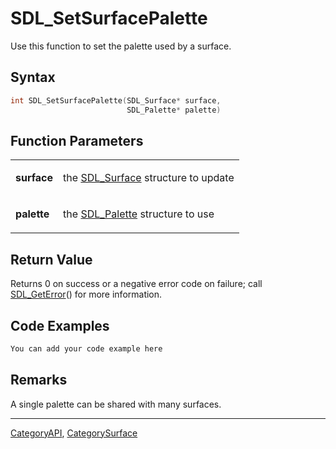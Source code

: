 
= SDL_SetSurfacePalette =
Use this function to set the palette used by a surface.


== Syntax ==
<syntaxhighlight lang='c++'>
int SDL_SetSurfacePalette(SDL_Surface* surface,
                          SDL_Palette* palette)
</syntaxhighlight>

== Function Parameters ==
{|
|'''surface'''
|the [[SDL_Surface]] structure to update
|-
|'''palette'''
|the [[SDL_Palette]] structure to use
|}

== Return Value ==
Returns 0 on success or a negative error code on failure; call [[SDL_GetError]]() for more information.

== Code Examples ==
<syntaxhighlight lang='c++'>
You can add your code example here
</syntaxhighlight>

== Remarks ==
A single palette can be shared with many surfaces.


----
[[CategoryAPI]], [[CategorySurface]]
